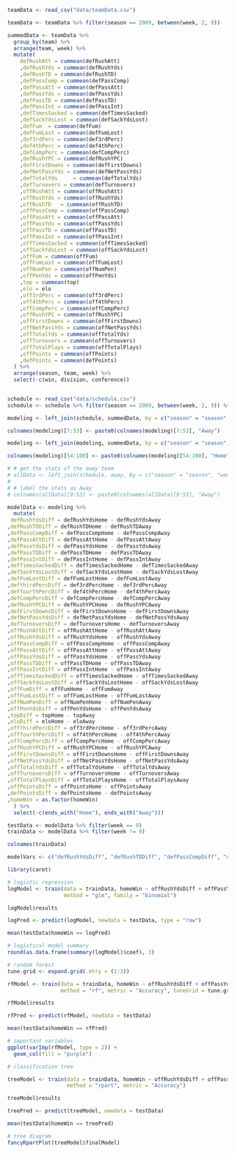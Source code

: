 
```r
teamData <- read_csv("data/teamData.csv")

teamData <- teamData %>% filter(season == 2009, between(week, 2, 9))

summedData <- teamData %>%
  group_by(team) %>%
  arrange(team, week) %>%
  mutate(
    defRushAtt = cummean(defRushAtt)
    ,defRushYds = cummean(defRushYds)
    ,defRushTD = cummean(defRushTD)
    ,defPassComp = cummean(defPassComp)
    ,defPassAtt = cummean(defPassAtt)
    ,defPassYds = cummean(defPassYds)
    ,defPassTD = cummean(defPassTD)
    ,defPassInt = cummean(defPassInt)
    ,defTimesSacked = cummean(defTimesSacked)
    ,defSackYdsLost = cummean(defSackYdsLost)
    ,defFum	 = cummean(defFum)
    ,defFumLost = cummean(defFumLost)
    ,def3rdPerc = cummean(def3rdPerc)
    ,def4thPerc = cummean(def4thPerc)
    ,defCompPerc = cummean(defCompPerc)
    ,defRushYPC = cummean(defRushYPC)
    ,defFirstDowns = cummean(defFirstDowns)
    ,defNetPassYds = cummean(defNetPassYds)
    ,defTotalYds	 = cummean(defTotalYds)
    ,defTurnovers = cummean(defTurnovers)
    ,offRushAtt = cummean(offRushAtt)
    ,offRushYds = cummean(offRushYds)
    ,offRushTD	 = cummean(offRushTD)
    ,offPassComp = cummean(offPassComp)
    ,offPassAtt = cummean(offPassAtt)
    ,offPassYds = cummean(offPassYds)
    ,offPassTD = cummean(offPassTD)
    ,offPassInt = cummean(offPassInt)
    ,offTimesSacked = cummean(offTimesSacked)
    ,offSackYdsLost = cummean(offSackYdsLost)
    ,offFum = cummean(offFum)
    ,offFumLost = cummean(offFumLost)
    ,offNumPen = cummean(offNumPen)
    ,offPenYds = cummean(offPenYds)
    ,top = cummean(top)
    ,elo = elo
    ,off3rdPerc = cummean(off3rdPerc)
    ,off4thPerc = cummean(off4thPerc)
    ,offCompPerc = cummean(offCompPerc)
    ,offRushYPC = cummean(offRushYPC)
    ,offFirstDowns = cummean(offFirstDowns)
    ,offNetPassYds = cummean(offNetPassYds)
    ,offTotalYds = cummean(offTotalYds)
    ,offTurnovers = cummean(offTurnovers)
    ,offTotalPlays = cummean(offTotalPlays)
    ,offPoints = cummean(offPoints)
    ,defPoints = cummean(defPoints)
  ) %>%
  arrange(season, team, week) %>%
  select(-c(win, division, conference))
         
```

```r
schedule <- read_csv("data/schedule.csv")
schedule <- schedule %>% filter(season == 2009, between(week, 2, 9)) %>% select(-c(homeAbb, awayAbb))

modeling <- left_join(schedule, summedData, by = c("season" = "season", "week" = "week", "date" = "date", "awayTeam" = "team"))

colnames(modeling)[7:53] <- paste0(colnames(modeling)[7:53], "Away")

modeling <- left_join(modeling, summedData, by = c("season" = "season", "week" = "week", "date" = "date", "homeTeam" = "team"))

colnames(modeling)[54:100] <- paste0(colnames(modeling)[54:100], "Home")

# # get the stats of the away team
# allData <- left_join(schedule, away, by = c("season" = "season", "week" = "week", "awayAbb" = "abb", "awayTeam" = "team"))
# 
# # label the stats as Away
# colnames(allData)[9:53] <- paste0(colnames(allData)[9:53], "Away")
```

```r
modelData <- modeling %>%
  mutate(
 defRushYdsDiff = defRushYdsHome - defRushYdsAway
,defRushTDDiff = defRushTDHome - defRushTDAway
,defPassCompDiff = defPassCompHome - defPassCompAway
,defPassAttDiff = defPassAttHome - defPassAttAway
,defPassYdsDiff = defPassYdsHome - defPassYdsAway
,defPassTDDiff = defPassTDHome - defPassTDAway
,defPassIntDiff = defPassIntHome - defPassIntAway
,defTimesSackedDiff = defTimesSackedHome - defTimesSackedAway
,defSackYdsLostDiff = defSackYdsLostHome - defSackYdsLostAway
,defFumLostDiff = defFumLostHome - defFumLostAway
,defthirdPercDiff = def3rdPercHome - def3rdPercAway
,deffourthPercDiff = def4thPercHome - def4thPercAway
,defCompPercDiff = defCompPercHome - defCompPercAway
,defRushYPCDiff = defRushYPCHome - defRushYPCAway
,defFirstDownsDiff = defFirstDownsHome - defFirstDownsAway
,defNetPassYdsDiff = defNetPassYdsHome - defNetPassYdsAway
,defTurnoversDiff = defTurnoversHome - defTurnoversAway
,offRushAttDiff = offRushAttHome - offRushAttAway
,offRushYdsDiff = offRushYdsHome - offRushYdsAway
,offPassCompDiff = offPassCompHome - offPassCompAway
,offPassAttDiff = offPassAttHome - offPassAttAway
,offPassYdsDiff = offPassYdsHome - offPassYdsAway
,offPassTDDiff = offPassTDHome - offPassTDAway
,offPassIntDiff = offPassIntHome - offPassIntAway
,offTimesSackedDiff = offTimesSackedHome - offTimesSackedAway
,offSackYdsLostDiff = offSackYdsLostHome - offSackYdsLostAway
,offFumDiff = offFumHome - offFumAway
,offFumLostDiff = offFumLostHome - offFumLostAway
,offNumPenDiff = offNumPenHome - offNumPenAway
,offPenYdsDiff = offPenYdsHome - offPenYdsAway
,topDiff = topHome - topAway
,eloDiff = eloHome - eloAway
,offthirdPercDiff = off3rdPercHome - off3rdPercAway
,offfourthPercDiff = off4thPercHome - off4thPercAway
,offCompPercDiff = offCompPercHome - offCompPercAway
,offRushYPCDiff = offRushYPCHome - offRushYPCAway
,offFirstDownsDiff = offFirstDownsHome - offFirstDownsAway
,offNetPassYdsDiff = offNetPassYdsHome - offNetPassYdsAway
,offTotalYdsDiff = offTotalYdsHome - offTotalYdsAway
,offTurnoversDiff = offTurnoversHome - offTurnoversAway
,offTotalPlaysDiff = offTotalPlaysHome - offTotalPlaysAway
,offPointsDiff = offPointsHome - offPointsAway
,defPointsDiff = defPointsHome - defPointsAway
,homeWin = as.factor(homeWin)
  ) %>%
  select(-c(ends_with("Home"), ends_with("Away")))

testData <- modelData %>% filter(week == 9)
trainData <- modelData %>% filter(week != 9)


```

```r
colnames(trainData)

modelVars <- c("defRushYdsDiff", "defRushTDDiff", "defPassCompDiff", "defPassAttDiff", "defPassYdsDiff", "defPassTDDiff","defPassIntDiff", "defTimesSackedDiff", "defSackYdsLostDiff", "defFumLostDiff", "defthirdPercDiff","deffourthPercDiff", "defCompPercDiff", "defRushYPCDiff", "defFirstDownsDiff", "defNetPassYdsDiff","defTurnoversDiff", "offRushAttDiff", "offRushYdsDiff", "offPassCompDiff", "offPassAttDiff","offPassYdsDiff", "offPassTDDiff", "offPassIntDiff", "offTimesSackedDiff", "offSackYdsLostDiff", "offFumDiff","offFumLostDiff", "offNumPenDiff", "offPenYdsDiff", "topDiff", "eloDiff", "offthirdPercDiff", "offfourthPercDiff" , "offCompPercDiff", "offRushYPCDiff", "offFirstDownsDiff", "offNetPassYdsDiff", "offTotalYdsDiff", "offTurnoversDiff","offTotalPlaysDiff", "offPointsDiff", "defPointsDiff")
```


```r
library(caret)

# logistic regression
logModel <- train(data = trainData, homeWin ~ offRushYdsDiff + offPassYdsDiff + offTurnoversDiff, 
                  method = "glm", family = "binomial")

logModel$results

logPred <- predict(logModel, newdata = testData, type = "raw")

mean(testData$homeWin == logPred)
```

```r
# logistical model summary
round(as.data.frame(summary(logModel)$coef), 3)
```


```r
# random forest
tune.grid <- expand.grid(.mtry = (1:3))

rfModel <- train(data = trainData, homeWin ~ offRushYdsDiff + offPassYdsDiff + offTurnoversDiff,
                 method = "rf", metric = "Accuracy", tuneGrid = tune.grid)

rfModel$results

rfPred <- predict(rfModel, newdata = testData)

mean(testData$homeWin == rfPred)
```

```r
# important variables
ggplot(varImp(rfModel, type = 2)) +
  geom_col(fill = "purple")
```


```r
# classification tree

treeModel <- train(data = trainData, homeWin ~ offRushYdsDiff + offPassYdsDiff + offTurnoversDiff,
                   method = "rpart", metric = "Accuracy")

treeModel$results

treePred <- predict(treeModel, newdata = testData)

mean(testData$homeWin == treePred)
```

```r
# tree diagram
fancyRpartPlot(treeModel$finalModel)
```

